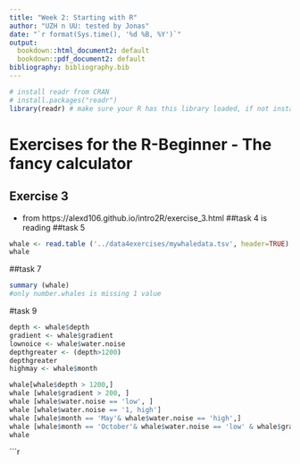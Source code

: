 ```yaml
---
title: "Week 2: Starting with R"
author: "UZH n UU: tested by Jonas"
date: "`r format(Sys.time(), '%d %B, %Y')`"
output:
  bookdown::html_document2: default
  bookdown::pdf_document2: default
bibliography: bibliography.bib
---
```


```r
# install readr from CRAN
# install.packages("readr")
library(readr) # make sure your R has this library loaded, if not install it (see line above)
```

# Exercises for the R-Beginner - The fancy calculator

## Exercise 3
* from https://alexd106.github.io/intro2R/exercise_3.html
##task 4 is reading 
##task 5
```r
whale <- read.table ('../data4exercises/mywhaledata.tsv', header=TRUE)
whale 
```
##task 7
```r
summary (whale)
#only number.whales is missing 1 value 
``` 
#task 9 
```r
depth <- whale$depth 
gradient <- whale$gradient
lownoice <- whale$water.noise
depthgreater <- (depth>1200)
depthgreater
highmay <- whale$month

whale[whale$depth > 1200,]
whale [whale$gradient > 200, ]
whale [whale$water.noise == 'low', ]
whale [whale$water.noise == '1, high']
whale [whale$month == 'May'& whale$water.noise == 'high',]
whale [whale$month == 'October'& whale$water.noise == 'low' & whale$gradient > median(whale$gradient),]
whale 


```
```r

